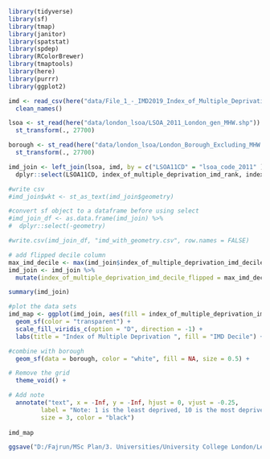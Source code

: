 ```r
library(tidyverse)
library(sf)
library(tmap)
library(janitor)
library(spatstat)
library(spdep)
library(RColorBrewer)
library(tmaptools)
library(here)
library(purrr)
library(ggplot2)
```

```r
imd <- read_csv(here("data/File_1_-_IMD2019_Index_of_Multiple_Deprivation (1).csv")) %>% 
  clean_names()

lsoa <- st_read(here("data/london_lsoa/LSOA_2011_London_gen_MHW.shp")) %>% 
  st_transform(., 27700) 

borough <- st_read(here("data/london_lsoa/London_Borough_Excluding_MHW.shp")) %>% 
  st_transform(., 27700)
```

```r
imd_join <- left_join(lsoa, imd, by = c("LSOA11CD" = "lsoa_code_2011" )) %>% 
  dplyr::select(LSOA11CD, index_of_multiple_deprivation_imd_rank, index_of_multiple_deprivation_imd_decile, geometry)

#write csv
#imd_join$wkt <- st_as_text(imd_join$geometry)

#convert sf object to a dataframe before using select
#imd_join_df <- as.data.frame(imd_join) %>%
#  dplyr::select(-geometry)

#write.csv(imd_join_df, "imd_with_geometry.csv", row.names = FALSE)

# add flipped decile column
max_imd_decile <- max(imd_join$index_of_multiple_deprivation_imd_decile)
imd_join <- imd_join %>%
  mutate(index_of_multiple_deprivation_imd_decile_flipped = max_imd_decile + 1 - index_of_multiple_deprivation_imd_decile)

summary(imd_join)
```

```r
#plot the data sets
imd_map <- ggplot(imd_join, aes(fill = index_of_multiple_deprivation_imd_decile_flipped)) +
  geom_sf(color = "transparent") +
  scale_fill_viridis_c(option = "D", direction = -1) +  
  labs(title = "Index of Multiple Deprivation ", fill = "IMD Decile") +

#combine with borough
  geom_sf(data = borough, color = "white", fill = NA, size = 0.5) +

# Remove the grid
  theme_void() +

# Add note
  annotate("text", x = -Inf, y = -Inf, hjust = 0, vjust = -0.25, 
         label = "Note: 1 is the least deprived, 10 is the most deprived",
         size = 3, color = "black")
  
imd_map
```
```r
ggsave("D:/Fajrun/MSc Plan/3. Universities/University College London/Lectures/T2 GEOG0162 CDV/W3/Cartography-Blog-2/output/IMD_map2.jpg", plot = imd_map, width = 6.25, height = 4.25, dpi = 200)

```








